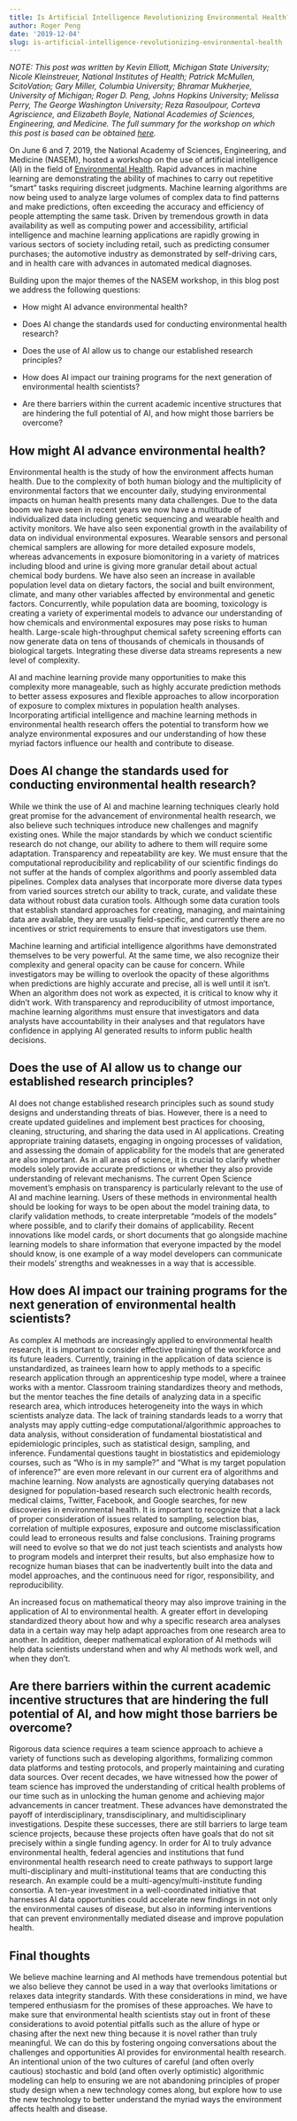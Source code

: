 ```yaml
---
title: Is Artificial Intelligence Revolutionizing Environmental Health?
author: Roger Peng
date: '2019-12-04'
slug: is-artificial-intelligence-revolutionizing-environmental-health
---
```


*NOTE: This post was written by Kevin Elliott, Michigan State University; Nicole Kleinstreuer, National Institutes of Health; Patrick McMullen, ScitoVation; Gary Miller, Columbia University; Bhramar Mukherjee, University of Michigan; Roger D. Peng, Johns Hopkins University; Melissa Perry, The George Washington University; Reza Rasoulpour, Corteva Agriscience, and Elizabeth Boyle, National Academies of Sciences, Engineering, and Medicine. The full summary for the workshop on which this post is based can be obtained [here](https://www.nap.edu/catalog/25520/leveraging-artificial-intelligence-and-machine-learning-to-advance-environmental-health-research-and-decisions).*


On June 6 and 7, 2019, the National Academy of Sciences, Engineering, and Medicine (NASEM), hosted a workshop on the use of artificial intelligence (AI) in the field of [Environmental Health](http://nas-sites.org/emergingscience/meetings/ai/). Rapid advances in machine learning are demonstrating the ability of machines to carry out repetitive “smart” tasks requiring discreet judgments. Machine learning algorithms are now being used to analyze large volumes of complex data to find patterns and make predictions, often exceeding the accuracy and efficiency of people attempting the same task. Driven by tremendous growth in data availability as well as computing power and accessibility, artificial intelligence and machine learning applications are rapidly growing in various sectors of society including retail, such as predicting consumer purchases; the automotive industry as demonstrated by self-driving cars, and in health care with advances in automated medical diagnoses. 

Building upon the major themes of the NASEM workshop, in this blog post we address the following questions: 

* How might AI advance environmental health? 

* Does AI change the standards used for conducting environmental health research? 

* Does the use of AI allow us to change our established research principles?

* How does AI impact our training programs for the next generation of environmental health scientists? 

* Are there barriers within the current academic incentive structures that are hindering the full potential of AI, and how might those barriers be overcome?

## How might AI advance environmental health?

Environmental health is the study of how the environment affects human health. Due to the complexity of both human biology and the multiplicity of environmental factors that we encounter daily, studying environmental impacts on human health presents many data challenges. Due to the data boom we have seen in recent years we now have a multitude of individualized data including genetic sequencing and wearable health and activity monitors.  We have also seen exponential growth in the availability of data on individual environmental exposures.  Wearable sensors and personal chemical samplers are allowing for more detailed exposure models, whereas advancements in exposure biomonitoring in a variety of matrices including blood and urine is giving more granular detail about actual chemical body burdens. We have also seen an increase in available population level data on dietary factors, the social and built environment, climate, and many other variables affected by environmental and genetic factors. Concurrently, while population data are booming, toxicology is creating a variety of experimental models to advance our understanding of how chemicals and environmental exposures may pose risks to human health. Large-scale high-throughput chemical safety screening efforts can now generate data on tens of thousands of chemicals in thousands of biological targets. Integrating these diverse data streams represents a new level of complexity. 

AI and machine learning provide many opportunities to make this complexity more manageable, such as highly accurate prediction methods to better assess exposures and flexible approaches to allow incorporation of exposure to complex mixtures in population health analyses. Incorporating artificial intelligence and machine learning methods in environmental health research offers the potential to transform how we analyze environmental exposures and our understanding of how these myriad factors influence our health and contribute to disease. 

## Does AI change the standards used for conducting environmental health research? 

While we think the use of AI and machine learning techniques clearly hold great promise for the advancement of environmental health research, we also believe such techniques introduce new challenges and magnify existing ones.  While the major standards by which we conduct scientific research do not change, our ability to adhere to them will require some adaptation. Transparency and repeatability are key.  We must ensure that the computational reproducibility and replicability of our scientific findings do not suffer at the hands of complex algorithms and poorly assembled data pipelines. Complex data analyses that incorporate more diverse data types from varied sources stretch our ability to track, curate, and validate these data without robust data curation tools.  Although some data curation tools that establish standard approaches for creating, managing, and maintaining data are available, they are usually field-specific, and currently there are no incentives or strict requirements to ensure that investigators use them. 

Machine learning and artificial intelligence algorithms have demonstrated themselves to be very powerful. At the same time, we also recognize their complexity and general opacity can be cause for concern. While investigators may be willing to overlook the opacity of these algorithms when predictions are highly accurate and precise, all is well until it isn’t. When an algorithm does not work as expected, it is critical to know why it didn’t work. With transparency and reproducibility of utmost importance, machine learning algorithms must ensure that investigators and data analysts have accountability in their analyses and that regulators have confidence in applying AI generated results to inform public health decisions. 

## Does the use of AI allow us to change our established research principles?

AI does not change established research principles such as sound study designs and understanding threats of bias. However, there is a need to create updated guidelines and implement best practices for choosing, cleaning, structuring, and sharing the data used in AI applications. Creating appropriate training datasets, engaging in ongoing processes of validation, and assessing the domain of applicability for the models that are generated are also important. As in all areas of science, it is crucial to clarify whether models solely provide accurate predictions or whether they also provide understanding of relevant mechanisms. The current Open Science movement’s emphasis on transparency is particularly relevant to the use of AI and machine learning. Users of these methods in environmental health should be looking for ways to be open about the model training data, to clarify validation methods, to create interpretable “models of the models” where possible, and to clarify their domains of applicability. Recent innovations like model cards, or short documents that go alongside machine learning models to share information that everyone impacted by the model should know, is one example of a way model developers can communicate their models’ strengths and weaknesses in a way that is accessible.  

## How does AI impact our training programs for the next generation of environmental health scientists?

As complex AI methods are increasingly applied to environmental health research, it is important to consider effective training of the workforce and its future leaders. Currently, training in the application of data science is unstandardized, as trainees learn how to apply methods to a specific research application through an apprenticeship type model, where a trainee works with a mentor. Classroom training standardizes theory and methods, but the mentor teaches the fine details of analyzing data in a specific research area, which introduces heterogeneity into the ways in which scientists analyze data. The lack of training standards leads to a worry that analysts may apply cutting-edge computational/algorithmic approaches to data analysis, without consideration of fundamental biostatistical and epidemiologic principles, such as statistical design, sampling, and inference. 
Fundamental questions taught in biostatistics and epidemiology courses, such as "Who is in my sample?" and "What is my target population of inference?" are even more relevant in our current era of algorithms and machine learning. Now analysts are agnostically querying databases not designed for population-based research such electronic health records, medical claims, Twitter, Facebook, and Google searches, for new discoveries in environmental health. It is important to recognize that a lack of proper consideration of issues related to sampling, selection bias, correlation of multiple exposures, exposure and outcome misclassification could lead to erroneous results and false conclusions.  Training programs will need to evolve so that we do not just teach scientists and analysts how to program models and interpret their results, but also emphasize how to recognize human biases that can be inadvertently built into the data and model approaches, and the continuous need for rigor, responsibility, and reproducibility.  

An increased focus on mathematical theory may also improve training in the application of AI to environmental health. A greater effort in developing standardized theory about how and why a specific research area analyses data in a certain way may help adapt approaches from one research area to another. In addition, deeper mathematical exploration of AI methods will help data scientists understand when and why AI methods work well, and when they don’t. 

## Are there barriers within the current academic incentive structures that are hindering the full potential of AI, and how might those barriers be overcome?

Rigorous data science requires a team science approach to achieve a variety of functions such as developing algorithms, formalizing common data platforms and testing protocols, and properly maintaining and curating data sources. Over recent decades, we have witnessed how the power of team science has improved the understanding of critical health problems of our time such as in unlocking the human genome and achieving major advancements in cancer treatment.  These advances have demonstrated the payoff of interdisciplinary, transdisciplinary, and multidisciplinary investigations. Despite these successes, there are still barriers to large team science projects, because these projects often have goals that do not sit precisely within a single funding agency.  In order for AI to truly advance environmental health, federal agencies and institutions that fund environmental health research need to create pathways to support large multi-disciplinary and multi-institutional teams that are conducting this research. An example could be a multi-agency/multi-institute funding consortia. A ten-year investment in a well-coordinated initiative that harnesses AI data opportunities could accelerate new findings in not only the environmental causes of disease, but also in informing interventions that can prevent environmentally mediated disease and improve population health.   

## Final thoughts

We believe machine learning and AI methods have tremendous potential but we also believe they cannot be used in a way that overlooks limitations or relaxes data integrity standards. With these considerations in mind, we have tempered enthusiasm for the promises of these approaches. We have to make sure that environmental health scientists stay out in front of these considerations to avoid potential pitfalls such as the allure of hype or chasing after the next new thing because it is novel rather than truly meaningful.  We can do this by fostering ongoing conversations about the challenges and opportunities AI provides for environmental health research. An intentional union of the two cultures of careful (and often overly cautious) stochastic and bold (and often overly optimistic) algorithmic modeling can help to ensuring we are not abandoning principles of proper study design when a new technology comes along, but explore how to use the new technology to better understand the myriad ways the environment affects health and disease.  
